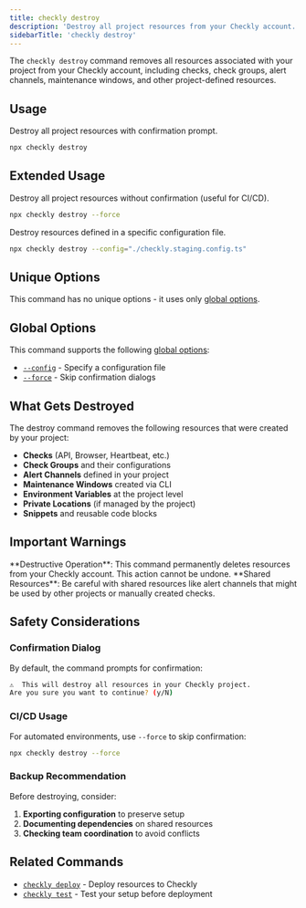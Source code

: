 ```yaml
---
title: checkly destroy
description: 'Destroy all project resources from your Checkly account.'
sidebarTitle: 'checkly destroy'
---
```


The `checkly destroy` command removes all resources associated with your project from your Checkly account, including checks, check groups, alert channels, maintenance windows, and other project-defined resources.

## Usage

Destroy all project resources with confirmation prompt.

```bash Terminal
npx checkly destroy
```

## Extended Usage

Destroy all project resources without confirmation (useful for CI/CD).

```bash Terminal
npx checkly destroy --force
```

Destroy resources defined in a specific configuration file.

```bash Terminal
npx checkly destroy --config="./checkly.staging.config.ts"
```

## Unique Options

This command has no unique options - it uses only [global options](/cli-reference/global-options).

## Global Options

This command supports the following [global options](/cli-reference/global-options):

- [`--config`](/cli-reference/global-options#config-or-c) - Specify a configuration file
- [`--force`](/cli-reference/global-options#force-or-f) - Skip confirmation dialogs

## What Gets Destroyed

The destroy command removes the following resources that were created by your project:

- **Checks** (API, Browser, Heartbeat, etc.)
- **Check Groups** and their configurations
- **Alert Channels** defined in your project
- **Maintenance Windows** created via CLI
- **Environment Variables** at the project level
- **Private Locations** (if managed by the project)
- **Snippets** and reusable code blocks

## Important Warnings

<Warning>
**Destructive Operation**: This command permanently deletes resources from your Checkly account. This action cannot be undone.
</Warning>

<Warning>
**Shared Resources**: Be careful with shared resources like alert channels that might be used by other projects or manually created checks.
</Warning>

## Safety Considerations

### Confirmation Dialog
By default, the command prompts for confirmation:

```bash Terminal
⚠️  This will destroy all resources in your Checkly project.
Are you sure you want to continue? (y/N)
```

### CI/CD Usage
For automated environments, use `--force` to skip confirmation:

```bash Terminal        
npx checkly destroy --force
```

### Backup Recommendation
Before destroying, consider:
1. **Exporting configuration** to preserve setup
2. **Documenting dependencies** on shared resources
3. **Checking team coordination** to avoid conflicts

## Related Commands

- [`checkly deploy`](/cli-reference/checkly-deploy) - Deploy resources to Checkly
- [`checkly test`](/cli-reference/checkly-test) - Test your setup before deployment